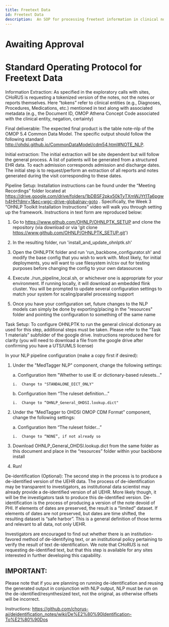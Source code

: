 ```yaml
---
title: Freetext Data
id: Freetext Data
description:  An SOP for processing freetext information in clinical notes
---
```

# Awaiting Approval 
# Standard Operating Protocol for Freetext Data

Information Extraction: As specified in the exploratory calls with sites, CHoRUS is requesting a tokenized version of the notes, not the notes or reports themselves. Here “tokens” refer to clinical entities (e.g., Diagnoses, Procedures, Medications, etc.) mentioned in text along with associated metadata (e.g., the Document ID, OMOP Athena Concept Code associated with the clinical entity, negation, certainty)

Final deliverable: The expected final product is the table note-nlp of the OMOP 5.4 Common Data Model. The specific output should follow the following standard http://ohdsi.github.io/CommonDataModel/cdm54.html#NOTE_NLP. 

Initial extraction: The initial extraction will be site dependent but will follow the general process. A list of patients will be generated from a structured EHR data. To each admission corresponds admission and discharge dates. The initial step is to request/perform an extraction of all reports and notes generated during the visit corresponding to these dates.

Pipeline Setup: Installation instructions can be found under the “Meeting Recordings” folder located at https://drive.google.com/drive/folders/1bDBSF2pkx50kTyTXmWJYt1Ta6pgwh4HH?dmr=1&ec=wgc-drive-globalnav-goto . Specifically, the Week 3 “OHNLP Toolkit Installation Instructions” video will walk you through setting up the framework. Instructions in text form are reproduced below:

1. Go to https://www.github.com/OHNLP/OHNLPTK_SETUP and clone the repository (via download or via 'git clone https://www.github.com/OHNLP/OHNLPTK_SETUP.git')
 
2. In the resulting folder, run 'install_and_update_ohnlptk.sh'
 
3. Open the OHNLPTK folder and run 'run_backbone_configurator.sh' and modify the base config that you wish to work with. Most likely, for initial deployments, you will want to use filesystem in/csv out for testing purposes before changing the config to your own datasources
 
4. Execute ./run_pipeline_local.sh, or whichever one is appropriate for your environment. If running locally, it will download an embedded flink cluster. You will be prompted to update several configuration settings to match your system for scaling/parallel processing support
 
5. Once you have your configuration set, future changes to the NLP models can simply be done by exporting/placing in the "resources" folder and pointing the configuration to something of the same name

Task Setup: To configure OHNLPTK to run the general clinical dictionary as used for this step, additional steps must be taken. Please refer to the “Task 1 materials” subfolder of the google drive. Instructions reproduced here for clarity (you will need to download a file from the google drive after confirming you have a UTS/UMLS license)

In your NLP pipeline configuration (make a copy first if desired):
1.	Under the "MedTagger NLP" component, change the following settings:

    a.  Configuration Item "Whether to use IE or dictionary-based rulesets..."

        i.  Change to "STANDALONE_DICT_ONLY"

    b.  Configuration Item “The ruleset definition…”

        i.  Change to “OHNLP_General_OHDSI.lookup.dict"

2.	Under the “MedTagger to OHDSI OMOP CDM Format” component, change the following settings:

    a.	Configuration Item “The ruleset folder…”

        i.	Change to “NONE”, if not already so

3.	Download OHNLP_General_OHDSI.lookup.dict from the same folder as this document and place in the “resources” folder within your backbone install

4.	Run!

De-identification (Optional): The second step in the process is to produce a de-identified version of the UEHR data. The process of de-identification may be transparent to investigators, as institutional data scientist may already provide a de-identified version of all UEHR. More likely though, it will be the investigators task to produce this de-identified version. De-identification is the process of producing a version of the note devoid of PHI. If elements of dates are preserved, the result is a “limited” dataset. If elements of dates are not preserved, but dates are time shifted, the resulting dataset is “safe harbor”. This is a general definition of those terms and relevant to all data, not only UEHR.

Investigators are encouraged to find out whether there is an institution-favored method of de-identifying text, or an institutional policy pertaining to verify the result of text de-identification. We note that CHoRUS is not requesting de-identified text, but that this step is available for any sites interested in further developing this capability.

## IMPORTANT: 
Please note that if you are planning on running de-identification and reusing the generated output in conjunction with NLP output, NLP must be run on the de-identified/resynthesized text, not the original, as otherwise offsets will be incorrect.

Instructions:
https://github.com/chorus-ai/deidentification_notes/wiki/De%E2%80%90Identification-To%E2%80%90Dos

 

